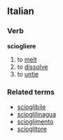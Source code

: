 ==Italian==
===Verb===
'''sciogliere'''

# to [[melt]]
# to [[dissolve]]
# to [[untie]]

===Related terms===
*[[scioglibile]]
*[[scioglilinagua]]
*[[scioglimento]]
*[[scioglitore]]
